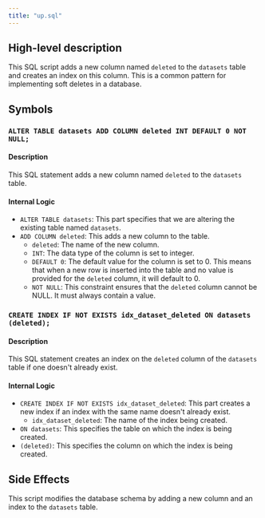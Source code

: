 ```yaml
---
title: "up.sql"
---
```


## High-level description
This SQL script adds a new column named `deleted` to the `datasets` table and creates an index on this column. This is a common pattern for implementing soft deletes in a database. 

## Symbols

### `ALTER TABLE datasets ADD COLUMN deleted INT DEFAULT 0 NOT NULL;`
#### Description
This SQL statement adds a new column named `deleted` to the `datasets` table. 

#### Internal Logic
* `ALTER TABLE datasets`: This part specifies that we are altering the existing table named `datasets`.
* `ADD COLUMN deleted`: This adds a new column to the table.
    * `deleted`: The name of the new column.
    * `INT`: The data type of the column is set to integer.
    * `DEFAULT 0`: The default value for the column is set to 0. This means that when a new row is inserted into the table and no value is provided for the `deleted` column, it will default to 0.
    * `NOT NULL`: This constraint ensures that the `deleted` column cannot be NULL. It must always contain a value.

### `CREATE INDEX IF NOT EXISTS idx_dataset_deleted ON datasets (deleted);`
#### Description
This SQL statement creates an index on the `deleted` column of the `datasets` table if one doesn't already exist.

#### Internal Logic
* `CREATE INDEX IF NOT EXISTS idx_dataset_deleted`: This part creates a new index if an index with the same name doesn't already exist.
    * `idx_dataset_deleted`: The name of the index being created.
* `ON datasets`: This specifies the table on which the index is being created.
* `(deleted)`: This specifies the column on which the index is being created. 

## Side Effects
This script modifies the database schema by adding a new column and an index to the `datasets` table. 
